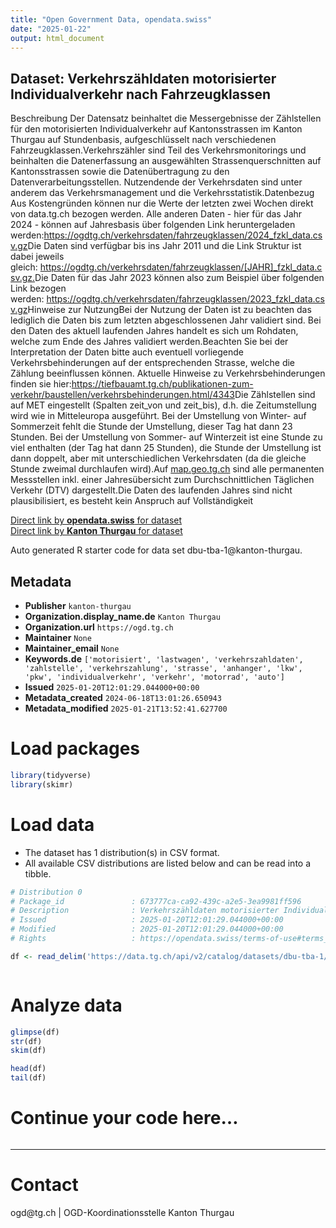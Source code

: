 ```yaml
---
title: "Open Government Data, opendata.swiss"
date: "2025-01-22"
output: html_document
---
```


## Dataset: Verkehrszähldaten motorisierter Individualverkehr nach Fahrzeugklassen

Beschreibung
Der Datensatz beinhaltet die Messergebnisse der Zählstellen für den motorisierten Individualverkehr auf Kantonsstrassen im Kanton Thurgau auf Stundenbasis, aufgeschlüsselt nach verschiedenen Fahrzeugklassen.Verkehrszähler sind Teil des Verkehrsmonitorings und beinhalten die Datenerfassung an ausgewählten Strassenquerschnitten auf Kantonsstrassen sowie die Datenübertragung zu den Datenverarbeitungsstellen. Nutzendende der Verkehrsdaten sind unter anderem das Verkehrsmanagement und die Verkehrsstatistik.Datenbezug
Aus Kostengründen können nur die Werte der letzten zwei Wochen direkt von data.tg.ch bezogen werden. Alle anderen Daten - hier für das Jahr 2024 - können auf Jahresbasis über folgenden Link heruntergeladen werden:[https://ogdtg.ch/verkehrsdaten/fahrzeugklassen/2024_fzkl_data.csv.gz](https://ogdtg.ch/verkehrsdaten/fahrzeugklassen/2024_fzkl_data.csv.gz)Die Daten sind verfügbar bis ins Jahr 2011 und die Link Struktur ist dabei jeweils gleich: [https://ogdtg.ch/verkehrsdaten/fahrzeugklassen/[JAHR]_fzkl_data.csv.gz.](https://ogdtg.ch/verkehrsdaten/fahrzeugklassen/[JAHR]_fzkl_data.csv.gz.)Die Daten für das Jahr 2023 können also zum Beispiel über folgenden Link bezogen werden: [https://ogdtg.ch/verkehrsdaten/fahrzeugklassen/2023_fzkl_data.csv.gz](https://ogdtg.ch/verkehrsdaten/fahrzeugklassen/2023_fzkl_data.csv.gz)[](https://ogdtg.ch/verkehrsdaten/fahrzeugklassen/2024_fzkl_data.csv.gz)Hinweise zur NutzungBei der Nutzung der Daten ist zu beachten das lediglich die Daten bis zum letzten abgeschlossenen Jahr validiert sind. Bei den Daten des aktuell laufenden Jahres handelt es sich um Rohdaten, welche zum Ende des Jahres validiert werden.Beachten Sie bei der Interpretation der Daten bitte auch eventuell vorliegende Verkehrsbehinderungen auf der entsprechenden Strasse, welche die Zählung beeinflussen können. Aktuelle Hinweise zu Verkehrsbehinderungen finden sie hier:[https://tiefbauamt.tg.ch/publikationen-zum-verkehr/baustellen/verkehrsbehinderungen.html/4343](https://tiefbauamt.tg.ch/publikationen-zum-verkehr/baustellen/verkehrsbehinderungen.html/4343)Die Zählstellen sind auf MET eingestellt (Spalten zeit_von und zeit_bis), d.h. die Zeitumstellung wird wie in Mitteleuropa ausgeführt. Bei der Umstellung von Winter- auf Sommerzeit fehlt die Stunde der Umstellung, dieser Tag hat dann 23 Stunden. Bei der Umstellung von Sommer- auf Winterzeit ist eine Stunde zu viel enthalten (der Tag hat dann 25 Stunden), die Stunde der Umstellung ist dann doppelt, aber mit unterschiedlichen Verkehrsdaten (da die gleiche Stunde zweimal durchlaufen wird).Auf [map.geo.tg.ch](https://map.geo.tg.ch/apps/mf-geoadmin3/?lang=de&topic=ech&time=2020&layers=strassenverkehrszaehlung_messdaten&layers_timestamp=20200101&E=2723900.00&N=1269850.00&zoom=0) sind alle permanenten Messstellen inkl. einer Jahresübersicht zum Durchschnittlichen Täglichen Verkehr (DTV) dargestellt.Die Daten des laufenden Jahres sind nicht plausibilisiert, es besteht kein Anspruch auf Vollständigkeit

[Direct link by **opendata.swiss** for dataset](https://opendata.swiss/de/dataset/verkehrszahldaten-motorisierter-individualverkehr-nach-fahrzeugklassen)<br>
[Direct link by **Kanton Thurgau** for dataset](https://data.tg.ch/explore/dataset/dbu-tba-1/)

Auto generated R starter code for data set dbu-tba-1@kanton-thurgau.

## Metadata

- **Publisher** `kanton-thurgau`
- **Organization.display_name.de** `Kanton Thurgau`
- **Organization.url** `https://ogd.tg.ch`
- **Maintainer** `None`
- **Maintainer_email** `None`
- **Keywords.de** `['motorisiert', 'lastwagen', 'verkehrszahldaten', 'zahlstelle', 'verkehrszahlung', 'strasse', 'anhanger', 'lkw', 'pkw', 'individualverkehr', 'verkehr', 'motorrad', 'auto']`
- **Issued** `2025-01-20T12:01:29.044000+00:00`
- **Metadata_created** `2024-06-18T13:01:26.650943`
- **Metadata_modified** `2025-01-21T13:52:41.627700`


# Load packages

```r

library(tidyverse)
library(skimr)

```

# Load data

-   The dataset has 1 distribution(s) in CSV format.
-   All available CSV distributions are listed below and can be read into a tibble.

```r

# Distribution 0
# Package_id               : 673777ca-ca92-439c-a2e5-3ea9981ff596
# Description              : Verkehrszähldaten motorisierter Individualverkehr nach Fahrzeugklassen (csv)
# Issued                   : 2025-01-20T12:01:29.044000+00:00
# Modified                 : 2025-01-20T12:01:29.044000+00:00
# Rights                   : https://opendata.swiss/terms-of-use#terms_by

df <- read_delim('https://data.tg.ch/api/v2/catalog/datasets/dbu-tba-1/exports/csv?use_labels=true')



```

# Analyze data

```r

glimpse(df)
str(df)
skim(df)

head(df)
tail(df)

```

# Continue your code here...

```r

```

------------------------------------------------------------------------

# Contact

ogd@tg.ch | OGD-Koordinationsstelle Kanton Thurgau
